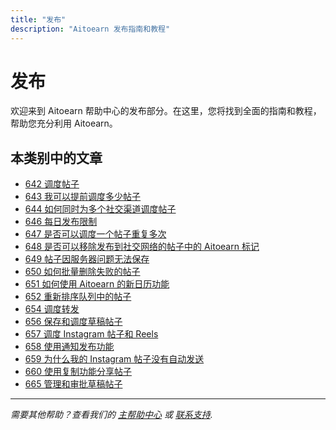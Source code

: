 ```yaml
---
title: "发布"
description: "Aitoearn 发布指南和教程"
---
```

# 发布

欢迎来到 Aitoearn 帮助中心的发布部分。在这里，您将找到全面的指南和教程，帮助您充分利用 Aitoearn。

## 本类别中的文章

- [642 调度帖子](642-scheduling-帖子)
- [643 我可以提前调度多少帖子](643-how-many-帖子-可以-i-调度-在-advance)
- [644 如何同时为多个社交渠道调度帖子](644-how-do-i-调度-帖子-用于-multiple-social-channels-在-the-same-time)
- [646 每日发布限制](646-每日-posting-limits)
- [647 是否可以调度一个帖子重复多次](647-is-it-possible-到-调度-one-帖子-到-repeat-multiple-times)
- [648 是否可以移除发布到社交网络的帖子中的 Aitoearn 标记](648-is-it-possible-到-移除-the-aitoearn-stamp-from-帖子-发布ed-到-social-networks)
- [649 帖子因服务器问题无法保存](649-帖子-failing-到-保存-due-到-server-issues)
- [650 如何批量删除失败的帖子](650-how-到-删除-失败-帖子-在-bulk)
- [651 如何使用 Aitoearn 的新日历功能](651-how-到-use-the-new-日历-feature-在-aitoearn)
- [652 重新排序队列中的帖子](652-re-ordering-帖子-在-您的-队列)
- [654 调度转发](654-scheduling-ret我们ets)
- [656 保存和调度草稿帖子](656-saving-和-scheduling-draft-帖子)
- [657 调度 Instagram 帖子和 Reels](657-scheduling-Instagram-帖子-和-reels)
- [658 使用通知发布功能](658-using-notification-发布功能)
- [659 为什么我的 Instagram 帖子没有自动发送](659-为什么-arent-my-Instagram-帖子-sending-automatically)
- [660 使用复制功能分享帖子](660-分享-帖子-与-the-duplicate-feature)
- [665 管理和审批草稿帖子](665-managing-和-应用roving-draft-帖子)

---

*需要其他帮助？查看我们的 [主帮助中心](/en/帮助-中心) 或 [联系支持](mailto:hello@aitoearn.com).*
